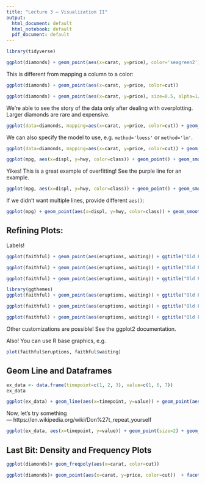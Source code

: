 ```yaml
---
title: "Lecture 3 — Visualization II"
output:
  html_document: default
  html_notebook: default
  pdf_document: default
---
```


```r
library(tidyverse)
```

```r
ggplot(diamonds) + geom_point(aes(x=carat, y=price), color='seagreen2')
```

This is different from mapping a column to a color:
```r
ggplot(diamonds) + geom_point(aes(x=carat, y=price, color=cut))
```

```r
ggplot(diamonds) + geom_point(aes(x=carat, y=price), size=0.5, alpha=1/100)
```
We're able to see the  story of the data only after dealing with overplotting. Larger diamonds are rare and expensive.



```r
ggplot(data=diamonds, mapping=aes(x=carat, y=price, color=cut)) + geom_point(size=0.3, alpha=1/100) + geom_smooth()
```

We can also specify the model to use, e.g. `method='loess'` or `method='lm'`. 
```r
ggplot(data=diamonds, mapping=aes(x=carat, y=price, color=cut)) + geom_point(size=0.3, alpha=1/100) + geom_smooth(method='loess')
```

```r
ggplot(mpg, aes(x=displ, y=hwy, color=class)) + geom_point() + geom_smooth()
```

Yikes! This is a great example of overfitting! See the purple line for an example.
```r
ggplot(mpg, aes(x=displ, y=hwy, color=class)) + geom_point() + geom_smooth(method='lm')
```
If we didn't want multiple lines, provide different `aes()`:

```r
ggplot(mpg) + geom_point(aes(x=displ, y=hwy, color=class)) + geom_smooth(aes(x=displ, y=hwy), method='lm')
```


## Refining Plots:

Labels!

```r
ggplot(faithful) + geom_point(aes(eruptions, waiting)) + ggtitle("Old Faithful") + xlab("Eruptions (minutes)")+ ylab("Waiting (minutes)")
```

```r
ggplot(faithful) + geom_point(aes(eruptions, waiting)) + ggtitle("Old Faithful") + xlab("Eruptions (minutes)")+ ylab("Waiting (minutes)") + theme_bw()
```
```r
ggplot(faithful) + geom_point(aes(eruptions, waiting)) + ggtitle("Old Faithful") + xlab("Eruptions (minutes)")+ ylab("Waiting (minutes)") + theme_classic()
```
```r
library(ggthemes)
ggplot(faithful) + geom_point(aes(eruptions, waiting)) + ggtitle("Old Faithful") + xlab("Eruptions (minutes)")+ ylab("Waiting (minutes)") + theme_economist()
```
```r
ggplot(faithful) + geom_point(aes(eruptions, waiting)) + ggtitle("Old Faithful") + xlab("Eruptions (minutes)")+ ylab("Waiting (minutes)") + theme_tufte()
```
```r
ggplot(faithful) + geom_point(aes(eruptions, waiting)) + ggtitle("Old Faithful") + xlab("Eruptions (minutes)")+ ylab("Waiting (minutes)") + theme_fivethirtyeight()
```

Other customizations are possible! See the ggplot2 documentation.

Also! You can use R base graphics, e.g.

```r
plot(faithful$eruptions, faithful$waiting)
```

## Geom Line and Dataframes

```r
ex_data <- data.frame(timepoint=c(1, 2, 3), value=c(1, 6, 7))
ex_data
```

```r
ggplot(ex_data) + geom_line(aes(x=timepoint, y=value)) + geom_point(aes(x=timepoint, y=value))
```

Now, let's try something — https://en.wikipedia.org/wiki/Don%27t_repeat_yourself
```r
ggplot(ex_data, aes(x=timepoint, y=value)) + geom_point(size=2) + geom_line(linetype=2) 
```

## Last Bit: Density and Frequency Plots

```r
ggplot(diamonds)+ geom_freqpoly(aes(x=carat, color=cut))
```

```r
ggplot(diamonds)+ geom_point(aes(x=carat, y=price, color=cut))  + facet_wrap(~clarity)
```